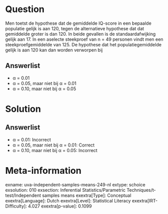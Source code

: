 Question
========

Men toetst de hypothese dat de gemiddelde IQ-score in een bepaalde
populatie gelijk is aan 120, tegen de alternatieve hypothese dat dat
gemiddelde groter is dan 120. In beide gevallen is de standaardafwijking
gelijk aan 17. In een aselecte steekproef van n = 49 personen vindt men
een steekproefgemiddelde van 125. De hypothese dat het
populatiegemiddelde gelijk is aan 120 kan dan worden verworpen bij

Answerlist
----------

* α = 0.01
* α = 0.05, maar niet bij α = 0.01
* α = 0.10, maar niet bij α = 0.05

Solution
========

Answerlist
----------

* α = 0.01: Incorrect
* α = 0.05, maar niet bij α = 0.01: Correct
* α = 0.10, maar niet bij α = 0.05: Incorrect

Meta-information
================
exname: uva-independent-samples-means-249-nl
extype: schoice
exsolution: 010
exsection: Inferential Statistics/Parametric Techniques/t-test/Independent samples means
exextra[Type]: Conceptual
exextra[Language]: Dutch
exextra[Level]: Statistical Literacy
exextra[IRT-Difficulty]: 4.027
exextra[p-value]: 0.1099
